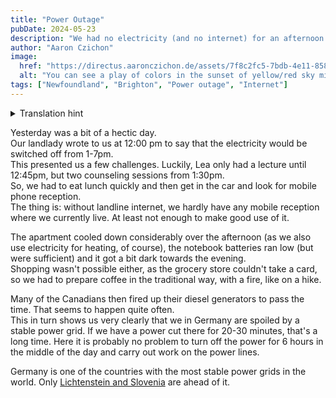 ```yaml
---
title: "Power Outage"
pubDate: 2024-05-23
description: "We had no electricity (and no internet) for an afternoon."
author: "Aaron Czichon"
image:
  href: "https://directus.aaronczichon.de/assets/7f8c2fc5-7bdb-4e11-8588-d6dc6a116114.jpg?quality=70&width=1600"
  alt: "You can see a play of colors in the sunset of yellow/red sky mixed with clouds over an island in the background. In front of it the sea with a small iceberg and other rocks in the water."
tags: ["Newfoundland", "Brighton", "Power outage", "Internet"]
---
```



<details>
  <summary>Translation hint</summary>
  We implemented the English version of this blog for you in June. We will publish
  all new blog entries also in English. Every entry before Jun 24th 2024 is automatically
  translated through DeepL. So please apologize if the translation is not perfect.
  If you want to read the original German entry, please switch to the German version
  of our blog.
</details>

Yesterday was a bit of a hectic day.  
Our landlady wrote to us at 12:00 pm to say that the electricity would be switched off from 1-7pm.  
This presented us a few challenges. Luckily, Lea only had a lecture until 12:45pm, but two counseling sessions from 1:30pm.  
So, we had to eat lunch quickly and then get in the car and look for mobile phone reception.  
The thing is: without landline internet, we hardly have any mobile reception where we currently live. At least not enough to make good use of it.

The apartment cooled down considerably over the afternoon (as we also use electricity for heating, of course), the notebook batteries ran low (but were sufficient) and it got a bit dark towards the evening.  
Shopping wasn't possible either, as the grocery store couldn't take a card, so we had to prepare coffee in the traditional way, with a fire, like on a hike.

<DirectusImage assetId="e2077a1f-9faa-4a89-aded-d5c6a5245163.jpg" />

Many of the Canadians then fired up their diesel generators to pass the time. That seems to happen quite often.  
This in turn shows us very clearly that we in Germany are spoiled by a stable power grid. If we have a power cut there for 20-30 minutes, that's a long time.
Here it is probably no problem to turn off the power for 6 hours in the middle of the day and carry out work on the power lines.

Germany is one of the countries with the most stable power grids in the world. Only [Lichtenstein and Slovenia](https://cubeconcepts.de/saidi-deutsches-stromnetz-weiterhin-stabil/) are ahead of it.
